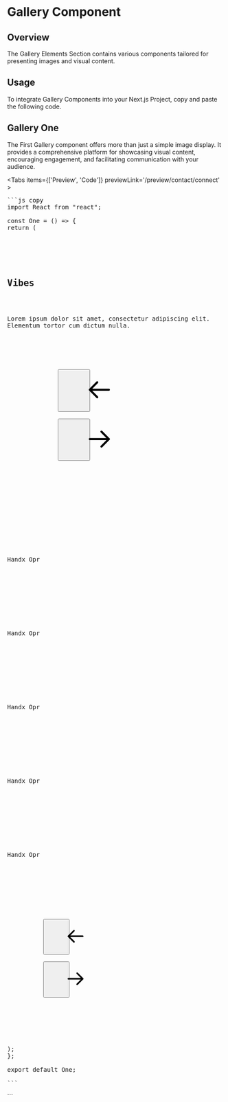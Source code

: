 
# Gallery Component

## Overview

The Gallery Elements Section contains various components tailored for presenting images and visual content.

## Usage

To integrate Gallery Components into your Next.js Project, copy and paste the following code.

## Gallery One

The First Gallery component offers more than just a simple image display. It provides a comprehensive platform for showcasing visual content, encouraging engagement, and facilitating communication with your audience.

<Tabs items={['Preview', 'Code']} previewLink='/preview/contact/connect'  >
   <TabComponent label="Preview">
      <One/>
  </TabComponent>
   <TabComponent label="Code">
   <pre>
```js copy
import React from "react";

const One = () => {
return (
<div>
<section className="py-12 bg-gray-50 sm:py-16 lg:py-20">
<div className="px-4 mx-auto max-w-7xl sm:px-6 lg:px-8">
<div className="lg:flex lg:items-end lg:justify-between">
<div className="max-w-md mx-auto text-center lg:text-left lg:mx-0">
<h2 className="text-3xl font-bold text-gray-900">Vibes</h2>
<p className="mt-6 text-base font-medium text-gray-500">
Lorem ipsum dolor sit amet, consectetur adipiscing elit.
Elementum tortor cum dictum nulla.
</p>
</div>

            <div className="hidden lg:items-center lg:justify-end lg:space-x-3 lg:flex">
              <button
                type="button"
                className="p-1.5 -m-1.5 text-gray-300 transition-all duration-200 rounded-full hover:text-gray-600 hover:bg-gray-100"
              >
                <svg
                  className="w-6 h-6"
                  xmlns="http://www.w3.org/2000/svg"
                  fill="none"
                  viewBox="0 0 24 24"
                  stroke="currentColor"
                  stroke-width="2"
                >
                  <path
                    stroke-linecap="round"
                    stroke-linejoin="round"
                    d="M10 19l-7-7m0 0l7-7m-7 7h18"
                  />
                </svg>
              </button>

              <button
                type="button"
                className="p-1.5 -m-1.5 text-gray-300 transition-all duration-200 rounded-full hover:text-gray-600 hover:bg-gray-100"
              >
                <svg
                  className="w-6 h-6"
                  xmlns="http://www.w3.org/2000/svg"
                  fill="none"
                  viewBox="0 0 24 24"
                  stroke="currentColor"
                  stroke-width="2"
                >
                  <path
                    stroke-linecap="round"
                    stroke-linejoin="round"
                    d="M14 5l7 7m0 0l-7 7m7-7H3"
                  />
                </svg>
              </button>
            </div>
          </div>
        </div>

        <div className="flex w-full gap-6 pb-8 mt-12 overflow-x-auto sm:mt-16 snap-x">
          <div className="relative snap-start scroll-ml-6 shrink-0 first:pl-6 last:pr-6">
            <img
              className="h-auto w-[332px]"
              src="https://landingfoliocom.imgix.net/store/collection/niftyui/images/gallery/2/image-1.png"
              alt=""
            />
            <p className="mt-5 text-base font-bold text-gray-600">Handx Opr</p>
          </div>

          <div className="relative snap-start scroll-ml-6 shrink-0 first:pl-6 last:pr-6">
            <img
              className="h-auto w-[332px]"
              src="https://landingfoliocom.imgix.net/store/collection/niftyui/images/gallery/2/image-2.png"
              alt=""
            />
            <p className="mt-5 text-base font-bold text-gray-600">Handx Opr</p>
          </div>

          <div className="relative snap-start scroll-ml-6 shrink-0 first:pl-6 last:pr-6">
            <img
              className="h-auto w-[332px]"
              src="https://landingfoliocom.imgix.net/store/collection/niftyui/images/gallery/2/image-3.png"
              alt=""
            />
            <p className="mt-5 text-base font-bold text-gray-600">Handx Opr</p>
          </div>

          <div className="relative snap-start scroll-ml-6 shrink-0 first:pl-6 last:pr-6">
            <img
              className="h-auto w-[332px]"
              src="https://landingfoliocom.imgix.net/store/collection/niftyui/images/gallery/2/image-4.png"
              alt=""
            />
            <p className="mt-5 text-base font-bold text-gray-600">Handx Opr</p>
          </div>

          <div className="relative snap-start scroll-ml-6 shrink-0 first:pl-6 last:pr-6">
            <img
              className="h-auto w-[332px]"
              src="https://landingfoliocom.imgix.net/store/collection/niftyui/images/gallery/2/image-5.png"
              alt=""
            />
            <p className="mt-5 text-base font-bold text-gray-600">Handx Opr</p>
          </div>
        </div>

        <div className="flex items-center justify-center mt-4 space-x-3 lg:hidden">
          <button
            type="button"
            className="p-1.5 -m-1.5 text-gray-300 transition-all duration-200 rounded-full hover:text-gray-600 hover:bg-gray-100"
          >
            <svg
              className="w-6 h-6"
              xmlns="http://www.w3.org/2000/svg"
              fill="none"
              viewBox="0 0 24 24"
              stroke="currentColor"
              stroke-width="2"
            >
              <path
                stroke-linecap="round"
                stroke-linejoin="round"
                d="M10 19l-7-7m0 0l7-7m-7 7h18"
              />
            </svg>
          </button>

          <button
            type="button"
            className="p-1.5 -m-1.5 text-gray-300 transition-all duration-200 rounded-full hover:text-gray-600 hover:bg-gray-100"
          >
            <svg
              className="w-6 h-6"
              xmlns="http://www.w3.org/2000/svg"
              fill="none"
              viewBox="0 0 24 24"
              stroke="currentColor"
              stroke-width="2"
            >
              <path
                stroke-linecap="round"
                stroke-linejoin="round"
                d="M14 5l7 7m0 0l-7 7m7-7H3"
              />
            </svg>
          </button>
        </div>
      </section>
    </div>

);
};

export default One;

```
</pre>
  </TabComponent>
</Tabs>
```
